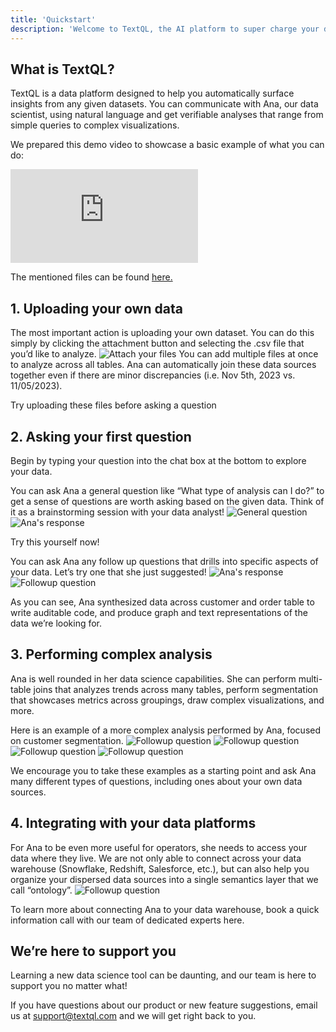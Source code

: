 ```yaml
---
title: 'Quickstart'
description: 'Welcome to TextQL, the AI platform to super charge your data science workloads. With our tool, self serve analytics is possible for anyone. This is your guide to getting started if you’re a new user.'
---
```


## What is TextQL?

TextQL is a data platform designed to help you automatically surface insights from any given datasets. You can communicate with Ana, our data scientist, using natural language and get verifiable analyses that range from simple queries to complex visualizations.

We prepared this demo video to showcase a basic example of what you can do:
<iframe
  src="https://www.loom.com/embed/250c1001df4c4f92a76007b14c8eb0ab"
  frameborder="0"
  webkitallowfullscreen
  mozallowfullscreen
  allowfullscreen
  style={{ width: '100%', height: '400px', border: 'none' }}
></iframe>

The mentioned files can be found [here.](https://drive.google.com/drive/folders/1VymOtEvtvhdRdpQszCyE2Kmuw7Y1XLrh?usp=sharing)

## 1. Uploading your own data
The most important action is uploading your own dataset. You can do this simply by clicking the attachment button and selecting the .csv file that you’d like to analyze.
![Attach your files](images/quickstart/quickstart_1.png)
You can add multiple files at once to analyze across all tables. Ana can automatically join these data sources together even if there are minor discrepancies (i.e. Nov 5th, 2023 vs. 11/05/2023).

Try uploading these files before asking a question

## 2. Asking your first question
Begin by typing your question into the chat box at the bottom to explore your data.

You can ask Ana a general question like “What type of analysis can I do?” to get a sense of questions are worth asking based on the given data. Think of it as a brainstorming session with your data analyst!
![General question](images/quickstart/quickstart_2.png)
![Ana's response](images/quickstart/quickstart_3.png)

Try this yourself now!

You can ask Ana any follow up questions that drills into specific aspects of your data. Let’s try one that she just suggested!
![Ana's response](images/quickstart/quickstart_LTV.png)
![Followup question](images/quickstart/quickstart_4.png)

As you can see, Ana synthesized data across customer and order table to write auditable code, and produce graph and text representations of the data we’re looking for.

## 3. Performing complex analysis
Ana is well rounded in her data science capabilities. She can perform multi-table joins that analyzes trends across many tables, perform segmentation that showcases metrics across groupings, draw complex visualizations, and more. 

Here is an example of a more complex analysis performed by Ana, focused on customer segmentation.
![Followup question](images/quickstart/quickstart_5.png)
![Followup question](images/quickstart/quickstart_6.png)
![Followup question](images/quickstart/quickstart_7.png)
![Followup question](images/quickstart/quickstart_8.png)

We encourage you to take these examples as a starting point and ask Ana many different types of questions, including ones about your own data sources. 

## 4. Integrating with your data platforms

For Ana to be even more useful for operators, she needs to access your data where they live. We are not only able to connect across your data warehouse (Snowflake, Redshift, Salesforce, etc.), but can also help you organize your dispersed data sources into a single semantics layer that we call “ontology”. 
![Followup question](images/quickstart/quickstart_9.png)

To learn more about connecting Ana to your data warehouse, book a quick information call with our team of dedicated experts here.

## We’re here to support you

Learning a new data science tool can be daunting, and our team is here to support you no matter what!

If you have questions about our product or new feature suggestions, email us at [support@textql.com](mailto:support@textql.com) and we will get right back to you.


